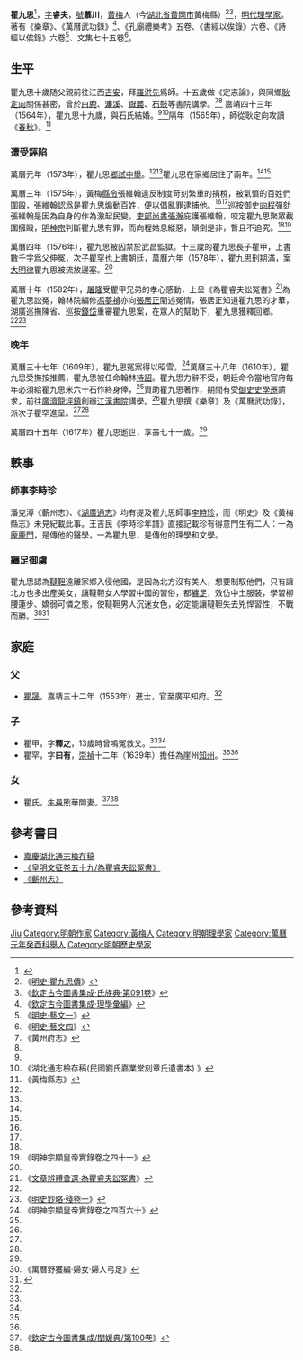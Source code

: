 '''瞿九思'''{{BD|1546年||1617年||catIdx=Q}}<ref name="黄梅">{{cite book |title =《黄梅雜記》|author=[[瞿荊洲|瞿荊洲]] |publisher=[[臺灣商務印書館|臺灣商務印書館]]|year=1987}}</ref>，[[表字|字]]'''睿夫'''，[[號|號]]'''慕川'''，[[黃梅縣|黃梅]]人（今[[湖北省|湖北省]][[黃岡市|黃岡市]]黃梅縣）<ref name="明史">《[[:s:明史/卷288|明史·瞿九思傳]]》</ref><ref name="欽定">《[[:s:欽定古今圖書集成/明倫彙編/氏族典/第091卷|欽定古今圖書集成·氏族典·第091卷]]》</ref>，[[明代|明代]][[理學家|理學家]]。著有《樂章》、《萬曆武功錄》<ref name="古今圖書">《[[:s:欽定古今圖書集成/理學彙編/學行典/第175卷|欽定古今圖書集成·理學彙編]]》</ref>、《孔廟禮樂考》五卷、《書經以俟錄》六卷、《詩經以俟錄》六卷<ref>《[[:s:明史/卷96|明史·藝文一]]》</ref>、文集七十五卷<ref>《[[:s:明史/卷99|明史·藝文四]]》</ref>。

==生平==
瞿九思十歲随父親前往江西[[吉安市|吉安]]，拜[[羅洪先|羅洪先]]爲師。十五歲做《定志論》，與同鄉[[耿定向|耿定向]]關係甚密，曾於[[白鹿書院|白鹿]]、[[濂溪書院|濂溪]]、[[嶽麓書院|嶽麓]]、[[石鼓書院|石鼓]]等書院講學。<ref>《黃州府志》</ref><ref name="古今圖書"></ref>
嘉靖四十三年（1564年），瞿九思十九歲，與石氏結婚。<ref name="黄梅"></ref><ref name="湖北">《湖北通志檢存稿(民國劉氏嘉業堂刻章氏遺書本) 》</ref>隔年（1565年），師從耿定向攻讀《[[春秋_(書)|春秋]]》。<ref name="黃梅縣">《黃梅縣志》</ref>
===遭受誣陷===
萬曆元年（1573年），瞿九思[[鄉試|鄉試]][[中舉|中舉]]。<ref name="黃梅縣"></ref><ref name="明史"></ref>瞿九思在家鄉居住了兩年。<ref name="明史"></ref><ref name="欽定"></ref>
 
萬曆三年（1575年），黃梅[[縣令|縣令]]張維翰違反制度苛刻繁重的捐稅，被氣憤的百姓們圍毆，張維翰認爲是瞿九思煽動百姓，便以倡亂罪逮捕他。<ref name="欽定"></ref><ref name="明史"></ref>巡按御史[[向程|向程]]彈劾張維翰是因為自身的作為激起民變，[[吏部尚書|吏部尚書]][[張瀚_(嘉靖進士)|張瀚]]庇護張維翰，咬定瞿九思聚眾截圍擁毆，[[明神宗|明神宗]]判斷瞿九思有罪，而向程姑息縱惡，顛倒是非，暫且不追究。<ref name="明史"></ref><ref>《明神宗顯皇帝實錄卷之四十一》</ref>

萬曆四年（1576年），瞿九思被囚禁於武昌監獄。十三歲的瞿九思長子瞿甲，上書數千字爲父伸冤，次子[[瞿罕|瞿罕]]也上書朝廷，萬曆六年（1578年），瞿九思刑期滿，案[[大明律|大明律]]瞿九思被流放邊塞。<ref name="明史"></ref>
 
萬曆十年（1582年），[[屠隆|屠隆]]受瞿甲兄弟的孝心感動，上呈《為瞿睿夫訟冤書》<ref>《[[:s:文章辨體彚選_(四庫全書本)/全覽9|文章辨體彚選·為瞿睿夫訟冤書]]》</ref>為瞿九思訟冤，翰林院編修[[馮夢禎|馮夢禎]]亦向[[張居正|張居正]]闡述冤情，張居正知道瞿九思的才華，湖廣巡撫陳省、巡按[[錢岱|錢岱]]重審瞿九思案，在眾人的幫助下，瞿九思獲釋回鄉。<ref name="明史"></ref><ref>《[[:s:明史鈔略_(四部叢刊本)/殘卷一|明史鈔略·殘卷一]]》</ref>

===晚年===
萬曆三十七年（1609年），瞿九思冤案得以昭雪，<ref>《明神宗顯皇帝實錄卷之四百六十》</ref>萬曆三十八年（1610年），瞿九思受撫按推薦，瞿九思被任命翰林[[待詔_(官職)|待詔]]。瞿九思力辭不受，朝廷命令當地官府每年必須給瞿九思米六十石作終身俸，<ref name="明史"></ref>資助瞿九思著作，期間有受[[御史|御史]][[史學遷|史學遷]]請求，前往[[廣濟縣|廣濟]][[龍坪鎮_(武穴市)|龍坪鎮]]創辦[[江漢書院|江漢書院]]講學。<ref name="湖北"></ref>瞿九思撰《樂章》及《萬曆武功錄》，派次子瞿罕進呈。<ref name="明史"></ref><ref name="古今圖書"></ref>
 
萬曆四十五年（1617年）瞿九思逝世，享壽七十一歲。<ref name="明史"></ref>
==軼事==
===師事李時珍===
潘克溥《蘄州志》、《[[:s:湖廣通志_(四庫全書本)/卷100|湖廣通志]]》均有提及瞿九思師事[[李時珍|李時珍]]，而《明史》及《黃梅縣志》未見紀載此事。王吉民《李時珍年譜》直接記載珍有得意門生有二人：一為[[龐憲|龐鹿門]]，是傳他的醫學，一為瞿九思，是傳他的理學和文學。
===纏足御虜===
瞿九思認為[[韃靼人|韃靼]]遠離家鄉入侵他國，是因為北方沒有美人，想要制馭他們，只有讓北方也多出產美女，讓韃靼女人學習中國的習俗，都[[纏足|纏足]]，效仿中土服裝，學習柳腰蓮步、嬌弱可憐之態，使韃靼男人沉迷女色，必定能讓韃靼失去兇悍習性，不戰而勝。<ref>《萬曆野獲編·婦女·婦人弓足》</ref><ref>{{cite book |title =《中國陋俗》|author=[[徐鳳文|徐鳳文]]、[[王昆江|王昆江]] |publisher=[[中華書局（香港）|中華書局]]|year=2012|isbn=978-988-8148-22-6}}</ref>

==家庭==
===父===
*[[瞿晟|瞿晟]]，嘉靖三十二年（1553年）進士，官至廣平知府。<ref name="明史"></ref>

===子===
*瞿甲，字'''釋之'''，13歲時曾鳴冤救父。<ref name="明史"></ref><ref name="欽定"></ref>
*瞿罕，字'''曰有'''，[[崇禎|崇禎]]十二年（1639年）擔任為崖州[[知州|知州]]。<ref name="欽定"></ref><ref name="明史"></ref>
===女===
*瞿氏，[[生員|生員]]熊華問妻。<ref>《[[:s:欽定古今圖書集成/明倫彙編/閨媛典/第190卷|欽定古今圖書集成/閨媛典/第190卷]]》</ref><ref name="黃梅縣"></ref>
==參考書目==
*[https://ctext.org/library.pl?if=gb&file=22563&page=71 嘉慶湖北通志檢存稿] {{Wayback|url=https://ctext.org/library.pl?if=gb&file=22563&page=71 |date=20200818064948 }}
*[https://ctext.org/wiki.pl?if=gb&chapter=770842 《皇明文征卷五十九/為瞿睿夫訟冤書》] {{Wayback|url=https://ctext.org/wiki.pl?if=gb&chapter=770842 |date=20200818064954 }}
*[https://ctext.org/wiki.pl?if=gb&chapter=475863 《蘄州志》] {{Wayback|url=https://ctext.org/wiki.pl?if=gb&chapter=475863 |date=20200818065013 }}
==參考資料==
{{Reflist|2}}

{{Authority control}}
{{DEFAULTSORT:qu jiusi}}
[[Category:瞿姓|Jiu]]
[[Category:明朝作家|Category:明朝作家]]
[[Category:黃梅人|Category:黃梅人]]
[[Category:明朝理學家|Category:明朝理學家]]
[[Category:萬曆元年癸酉科舉人|Category:萬曆元年癸酉科舉人]]
[[Category:明朝歷史學家|Category:明朝歷史學家]]